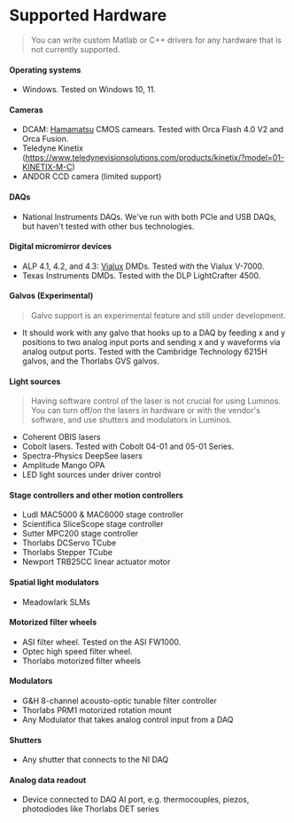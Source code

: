 # Supported Hardware

> You can write custom Matlab or C++ drivers for any hardware that is not currently supported.

#### Operating systems

- Windows. Tested on Windows 10, 11.

#### Cameras

- DCAM: [Hamamatsu](https://www.hamamatsu.com/eu/en/product/cameras.html) CMOS camears. Tested with Orca Flash 4.0 V2 and Orca Fusion.
- Teledyne Kinetix (https://www.teledynevisionsolutions.com/products/kinetix/?model=01-KINETIX-M-C)
- ANDOR CCD camera (limited support)

#### DAQs

- National Instruments DAQs. We've run with both PCIe and USB DAQs, but haven't tested with other bus technologies.

#### Digital micromirror devices

- ALP 4.1, 4.2, and 4.3: [Vialux](https://www.vialux.de/en/v-modules.html) DMDs. Tested with the Vialux V-7000.
- Texas Instruments DMDs. Tested with the DLP LightCrafter 4500.

#### Galvos (Experimental)

> Galvo support is an experimental feature and still under development.

- It should work with any galvo that hooks up to a DAQ by feeding x and y positions to two analog input ports
  and sending x and y waveforms via analog output ports. Tested with the Cambridge Technology 6215H galvos, and the Thorlabs GVS galvos.

#### Light sources

> Having software control of the laser is not crucial for using Luminos. You can turn off/on the lasers
> in hardware or with the vendor's software, and use shutters and modulators in Luminos.

- Coherent OBIS lasers
- Cobolt lasers. Tested with Cobolt 04-01 and 05-01 Series.
- Spectra-Physics DeepSee lasers
- Amplitude Mango OPA
- LED light sources under driver control

#### Stage controllers and other motion controllers

- Ludl MAC5000 & MAC6000 stage controller
- Scientifica SliceScope stage controller
- Sutter MPC200 stage controller
- Thorlabs DCServo TCube
- Thorlabs Stepper TCube
- Newport TRB25CC linear actuator motor

#### Spatial light modulators

- Meadowlark SLMs

#### Motorized filter wheels

- ASI filter wheel. Tested on the ASI FW1000.
- Optec high speed filter wheel.
- Thorlabs motorized filter wheels

#### Modulators

- G&H 8-channel acousto-optic tunable filter controller
- Thorlabs PRM1 motorized rotation mount
- Any Modulator that takes analog control input from a DAQ

#### Shutters

- Any shutter that connects to the NI DAQ

#### Analog data readout

- Device connected to DAQ AI port, e.g. thermocouples, piezos, photodiodes like Thorlabs DET series
